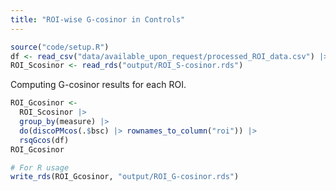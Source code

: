 ```yaml
---
title: "ROI-wise G-cosinor in Controls"
---
```


```r
source("code/setup.R")
df <- read_csv("data/available_upon_request/processed_ROI_data.csv") |> filter(dx == 0)
ROI_Scosinor <- read_rds("output/ROI_S-cosinor.rds")
```

Computing G-cosinor results for each ROI. 

```r
ROI_Gcosinor <-
  ROI_Scosinor |>
  group_by(measure) |>
  do(discoPMcos(.$bsc) |> rownames_to_column("roi")) |>
  rsqGcos(df)
ROI_Gcosinor

# For R usage
write_rds(ROI_Gcosinor, "output/ROI_G-cosinor.rds")
```
